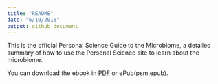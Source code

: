 ```yaml
---
title: "README"
date: "6/10/2018"
output: github_document
---
```



This is the official Personal Science Guide to the Microbiome, a detailed summary of how to use the Personal Science site to learn about the microbiome.

You can download the ebook in [PDF](psm.pdf) or ePub(psm.epub).

